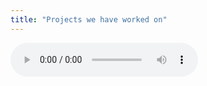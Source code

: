 ```yaml
---
title: "Projects we have worked on"
---
```


<audio controls autoplay loop><source src="videoendsky.mp4" type="audio/mpeg">Your browser does not support the audio tag.</audio>

